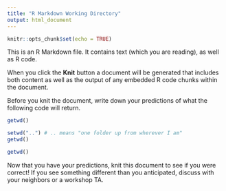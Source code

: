 ```yaml
---
title: "R Markdown Working Directory"
output: html_document
---
```


```r
knitr::opts_chunk$set(echo = TRUE)
```

This is an R Markdown file. It contains text (which you are reading), as well as R code.

When you click the **Knit** button a document will be generated that includes both content 
as well as the output of any embedded R code chunks within the document.

Before you knit the document, write down your predictions of what the following code will return.

```r
getwd()
```

```r
setwd("..") # .. means "one folder up from wherever I am"
getwd()
```

```r
getwd()
```

Now that you have your predictions, knit this document to see
if you were correct! If you see something different than you anticipated,
discuss with your neighbors or a workshop TA.